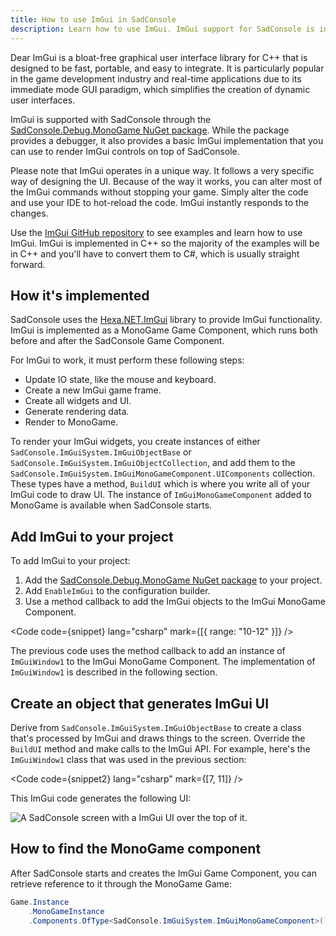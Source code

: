 ```yaml
---
title: How to use ImGui in SadConsole
description: Learn how to use ImGui. ImGui support for SadConsole is included in the the debugger package, which only works with MonoGame.
---
```



Dear ImGui is a bloat-free graphical user interface library for C++ that is designed to be fast, portable, and easy to integrate. It is particularly popular in the game development industry and real-time applications due to its immediate mode GUI paradigm, which simplifies the creation of dynamic user interfaces.

ImGui is supported with SadConsole through the [SadConsole.Debug.MonoGame NuGet package](https://www.nuget.org/packages/SadConsole.Debug.MonoGame/). While the package provides a debugger, it also provides a basic ImGui implementation that you can use to render ImGui controls on top of SadConsole.

Please note that ImGui operates in a unique way. It follows a very specific way of designing the UI. Because of the way it works, you can alter most of the ImGui commands without stopping your game. Simply alter the code and use your IDE to hot-reload the code. ImGui instantly responds to the changes.

Use the [ImGui GitHub repository](https://github.com/ocornut/imgui) to see examples and learn how to use ImGui. ImGui is implemented in C++ so the majority of the examples will be in C++ and you'll have to convert them to C#, which is usually straight forward.

## How it's implemented

SadConsole uses the [Hexa.NET.ImGui](https://github.com/HexaEngine/Hexa.NET.ImGui) library to provide ImGui functionality. ImGui is implemented as a MonoGame Game Component, which runs both before and after the SadConsole Game Component.

For ImGui to work, it must perform these following steps:

- Update IO state, like the mouse and keyboard.
- Create a new ImGui game frame.
- Create all widgets and UI.
- Generate rendering data.
- Render to MonoGame.

To render your ImGui widgets, you create instances of either `SadConsole.ImGuiSystem.ImGuiObjectBase` or `SadConsole.ImGuiSystem.ImGuiObjectCollection`, and add them to the `SadConsole.ImGuiSystem.ImGuiMonoGameComponent.UIComponents` collection. These types have a method, `BuildUI` which is where you write all of your ImGui code to draw UI. The instance of `ImGuiMonoGameComponent` added to MonoGame is available when SadConsole starts.

## Add ImGui to your project

To add ImGui to your project:

01. Add the [SadConsole.Debug.MonoGame NuGet package](https://www.nuget.org/packages/SadConsole.Debug.MonoGame/) to your project.
01. Add `EnableImGui` to the configuration builder.
01. Use a method callback to add the ImGui objects to the ImGui MonoGame Component.


<Code code={snippet} lang="csharp" mark={[{ range: "10-12" }]} />

The previous code uses the method callback to add an instance of `ImGuiWindow1` to the ImGui MonoGame Component. The implementation of `ImGuiWindow1` is described in the following section.

## Create an object that generates ImGui UI

Derive from `SadConsole.ImGuiSystem.ImGuiObjectBase` to create a class that's processed by ImGui and draws things to the screen. Override the `BuildUI` method and make calls to the ImGui API. For example, here's the `ImGuiWindow1` class that was used in the previous section:


<Code code={snippet2} lang="csharp" mark={[7, 11]} />

This ImGui code generates the following UI:

![A SadConsole screen with a ImGui UI over the top of it.](images/how-to-use-imgui/example.png)

## How to find the MonoGame component

After SadConsole starts and creates the ImGui Game Component, you can retrieve reference to it through the MonoGame Game:

```csharp
Game.Instance
    .MonoGameInstance
    .Components.OfType<SadConsole.ImGuiSystem.ImGuiMonoGameComponent>().First()
```
